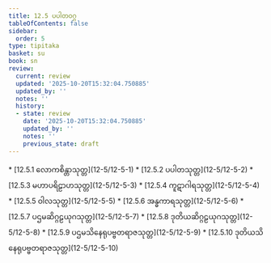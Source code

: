 ```yaml
---
title: 12.5 ပပါတဝဂ္ဂ
tableOfContents: false
sidebar:
  order: 5
type: tipitaka
basket: su
book: sn
review:
  current: review
  updated: '2025-10-20T15:32:04.750885'
  updated_by: ''
  notes: ''
  history:
  - state: review
    date: '2025-10-20T15:32:04.750885'
    updated_by: ''
    notes: ''
    previous_state: draft
---
```



<DynamicBreadcrumb />


<ReviewStatus review={frontmatter.review} showDetails={true} />

<HypothesisAnnotation frontmatter={frontmatter} />



<TableOfContents book="sn" section="12.5">
* [12.5.1 လောကစိန္တာသုတ္တ](12-5/12-5-1)
* [12.5.2 ပပါတသုတ္တ](12-5/12-5-2)
* [12.5.3 မဟာပရိဠာဟသုတ္တ](12-5/12-5-3)
* [12.5.4 ကူဋာဂါရသုတ္တ](12-5/12-5-4)
* [12.5.5 ဝါလသုတ္တ](12-5/12-5-5)
* [12.5.6 အန္ဓကာရသုတ္တ](12-5/12-5-6)
* [12.5.7 ပဌမဆိဂ္ဂဠယုဂသုတ္တ](12-5/12-5-7)
* [12.5.8 ဒုတိယဆိဂ္ဂဠယုဂသုတ္တ](12-5/12-5-8)
* [12.5.9 ပဌမသိနေရုပဗ္ဗတရာဇသုတ္တ](12-5/12-5-9)
* [12.5.10 ဒုတိယသိနေရုပဗ္ဗတရာဇသုတ္တ](12-5/12-5-10)
</TableOfContents>
